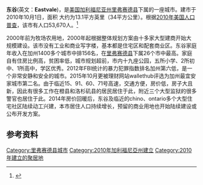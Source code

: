 {{Infobox City 
|chinese_name = 东谷
|official_name = City of Eastvale
|image_flag = 
|image_seal = 
|image_skyline = 
|image_map = Riverside County California Incorporated and Unincorporated areas Eastvale Highlighted.svg
|map_caption =
|subdivision_type = 國家
|subdivision_name = [[美利堅合眾國|美利堅合眾國]]
|leader_title = 
|leader_name = 
|subdivision_type1 = [[美國行政區劃|州]]
|subdivision_name1 = [[加利福尼亞州|加利福尼亞州]]
|subdivision_type2 = [[加利福尼亞州行政區劃|縣]]
|subdivision_name2 = [[里弗赛德县|里弗赛德县]]
|found_date = 2010年10月1日（正式立市）
|area_total =  34
|area_land = 
|area_water = 
|population_as_of = 2010年
|population_total = 53,670
|population_density = 
|timezone = [[太平洋標準時間|PST]]
|utc_offset = -8
|timezone_DST = [[太平洋日光節約時間|PDT]]
|utc_offset_DST = -7
}}

'''东谷'''(英文：'''Eastvale''')，是[[美国|美国]][[加利福尼亚州|加利福尼亚州]][[里弗赛德县|里弗赛德县]]下属的一座城市。建市于2010年10月1日，面积 大约为13.1平方英里（34平方公里）。根据[[2010年美国人口普查|2010年美国人口普查]]，该市有人口53,670人。<ref>{{cite web
 |url         = http://www.dof.ca.gov/research/demographic/state_census_data_center/census_2010/documents/2010Census_Table3A_RedistrictingFile.xls
 |title       = Census 2010: Table 3A — Total Population by Race (Hispanic exclusive) and Hispanic or  Latino: 2010
 |format      = Excel
 |publisher   = California Department of Finance
 |accessdate  = March 22, 2010
 |deadurl     = yes
 |archiveurl  = https://web.archive.org/web/20131203002449/http://www.dof.ca.gov/research/demographic/state_census_data_center/census_2010/documents/2010Census_Table3A_RedistrictingFile.xls
 |archivedate = 2013年12月3日
}}</ref>

2000年前为牧场农用地，2000年起根据整体规划方案由十多家大型建商开始大规模建设。该市没有工业和商业写字楼，基本都是住宅区和配套商业区。东谷家庭年收入在加州1400多个城市中排156名，在[[里弗赛德县|里弗赛德县]]下属26个市中最高。家庭自有住房比例高，贫困率低，城市规划超前，市内十九座公园，五所小学、2所初中、1所高中，学区优秀。2012年FBI统计的暴力犯罪指数排名加州第六低，是一个非常安静和安全的城市。2015年10月更被理财网站wallethub评选为加州最宜安家城市第二名。由于临近15、91、60、71号高速，交通方便，房价低，房子大且新，因此有很多工作在橙县和洛杉矶县的居民居住于此，附近三个大型监狱的很多警官也居住于此。2014年房价回暖后，东谷及临近的chino、ontario多个大型住宅社区陆续动工兴建，本市居住人口持续增长，预留的商业用地也开始陆续建设或公布开发方案。

== 参考资料 ==
{{reflist}}

[[Category:里弗赛德县城市|Category:里弗赛德县城市]]
[[Category:2010年加利福尼亞州建立|Category:2010年加利福尼亞州建立]]
[[Category:2010年建立的聚居地|Category:2010年建立的聚居地]]